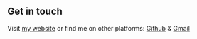 ## Get in touch

Visit [my website](https://medium.com/@safdkhil) or find me on other platforms: [Github](https://github.com/SafaDkl) & [Gmail](mailto:safa.dekhil@gmail.com)
